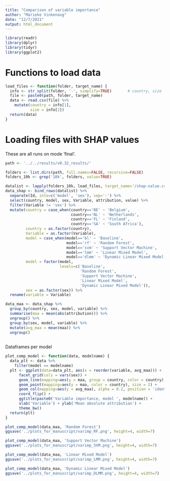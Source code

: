 ```yaml
---
title: "Comparison of variable importance"
author: "Marieke Vinkenoog"
date: "12/7/2021"
output: html_document
---
```


```r
library(readr)
library(dplyr)
library(tidyr)
library(ggplot2)
```

# Functions to load data 
```r
load_files <- function(folder, target_name) {
  info <- str_split(folder, '-', simplify=TRUE)       # country, size
  file <- paste0(path, folder, target_name)
  data <- read.csv(file) %>%
    mutate(country = info[1],
           size = info[2])
  return(data)
}

```

# Loading files with SHAP values
These are all runs on mode 'final'.

```r
path <- '../../results/v0.32_results/'

folders <- list.dirs(path, full.names=FALSE, recursive=FALSE)
folders_10k <- grep('10k', folders, value=TRUE)

datalist <- lapply(folders_10k, load_files, target_name='/shap-value.csv')
data_shap <- bind_rows(datalist) %>%
  separate(Id, into=c('model', 'sex'), sep='-') %>%
  select(country, model, sex, Variable, attribution, value) %>%
  filter(Variable != 'sex') %>%
  mutate(country = case_when(country=='BE' ~ 'Belgium',
                             country=='NL' ~ 'Netherlands',
                             country=='FL' ~ 'Finland',
                             country=='SA' ~ 'South Africa'),
         country = as.factor(country),
         Variable = as.factor(Variable),
         model = case_when(model=='bl' ~ 'Baseline',
                           model=='rf' ~ 'Random Forest',
                           model=='svm' ~ 'Support Vector Machine',
                           model=='lmm' ~ 'Linear Mixed Model',
                           model=='dlmm' ~ 'Dynamic Linear Mixed Model'),
         model = factor(model, 
                        levels=c('Baseline',
                                 'Random Forest',
                                 'Support Vector Machine',
                                 'Linear Mixed Model',
                                 'Dynamic Linear Mixed Model')),
         sex = as.factor(sex)) %>%
  rename(variable = Variable)  

data_maa <- data_shap %>%
  group_by(country, sex, model, variable) %>%
  summarise(maa = mean(abs(attribution))) %>%
  ungroup() %>%
  group_by(sex, model, variable) %>%
  mutate(avg_maa = mean(maa)) %>%
  ungroup()
  
```




Dataframes per model

```r
plot_comp_model <- function(data, modelname) {
  data_plt <- data %>%
    filter(model == modelname)
  plt <- ggplot(data=data_plt, aes(x = reorder(variable, avg_maa))) +
      facet_grid(cols = vars(sex)) +
      geom_line(mapping=aes(y = maa, group = country, color = country), size = 1) +
      geom_point(mapping=aes(y = maa, color = country), size = 2) +
      geom_col(mapping=aes(y = avg_maa), alpha = 0.2, position = 'identity') +
      coord_flip() +
      ggtitle(paste0('Variable importance, model ', modelname)) +
      xlab('Variable') + ylab('Mean absolute attribution') +
      theme_bw()
  return(plt)
}

plot_comp_model(data_maa, 'Random Forest')
ggsave('../plots_for_manuscript/varimp_RF.png', height=4, width=7)

plot_comp_model(data_maa, 'Support Vector Machine')
ggsave('../plots_for_manuscript/varimp_SVM.png', height=4, width=7)

plot_comp_model(data_maa, 'Linear Mixed Model')
ggsave('../plots_for_manuscript/varimp_LMM.png', height=4, width=7)

plot_comp_model(data_maa, 'Dynamic Linear Mixed Model')
ggsave('../plots_for_manuscript/varimp_DLMM.png', height=4, width=7)

```





































